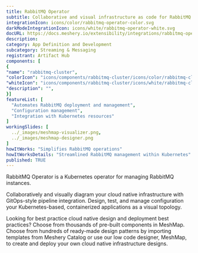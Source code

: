 ```yaml
---
title: RabbitMQ Operator
subtitle: Collaborative and visual infrastructure as code for RabbitMQ Operator
integrationIcon: icons/color/rabbitmq-operator-color.svg
darkModeIntegrationIcon: icons/white/rabbitmq-operator-white.svg
docURL: https://docs.meshery.io/extensibility/integrations/rabbitmq-operator
description: 
category: App Definition and Development
subcategory: Streaming & Messaging
registrant: Artifact Hub
components: [
{
"name": "rabbitmq-cluster",
"colorIcon": "icons/components/rabbitmq-cluster/icons/color/rabbitmq-cluster-color.svg",
"whiteIcon": "icons/components/rabbitmq-cluster/icons/white/rabbitmq-cluster-white.svg",
"description": "",
}]
featureList: [
  "Automates RabbitMQ deployment and management",
  "Configuration management",
  "Integration with Kubernetes resources"
]
workingSlides: [
  ../_images/meshmap-visualizer.png,
  ../_images/meshmap-designer.png
]
howItWorks: "Simplifies RabbitMQ operations"
howItWorksDetails: "Streamlined RabbitMQ management within Kubernetes"
published: TRUE
---
```

<p>
RabbitMQ Operator is a Kubernetes operator for managing RabbitMQ instances.
</p>
<p>
    Collaboratively and visually diagram your cloud native infrastructure with GitOps-style pipeline integration. Design, test, and manage configuration your Kubernetes-based, containerized applications as a visual topology.
</p>
<p>
    Looking for best practice cloud native design and deployment best practices? Choose from thousands of pre-built components in MeshMap. Choose from hundreds of ready-made design patterns by importing templates from Meshery Catalog or use our low code designer, MeshMap, to create and deploy your own cloud native infrastructure designs.
</p>
